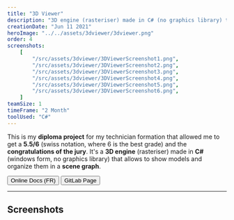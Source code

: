 ```yaml
---
title: "3D Viewer"
description: "3D engine (rasteriser) made in C# (no graphics library) that allows to show models and organize them in a scene graph."
creationDate: "Jun 11 2021"
heroImage: "../../assets/3dviewer/3dviewer.png"
order: 4
screenshots:
    [
        "/src/assets/3dviewer/3DViewerScreenshot1.png",
        "/src/assets/3dviewer/3DViewerScreenshot2.png",
        "/src/assets/3dviewer/3DViewerScreenshot3.png",
        "/src/assets/3dviewer/3DViewerScreenshot4.png",
        "/src/assets/3dviewer/3DViewerScreenshot5.png",
        "/src/assets/3dviewer/3DViewerScreenshot6.png",
    ]
teamSize: 1
timeFrame: "2 Month"
toolUsed: "C#"
---
```



This is my **diploma project** for my technician formation that allowed me to get a **5.5/6** (swiss notation, where 6 is the best grade) and the **congratulations of the jury**.
It's a **3D engine** (rasteriser) made in **C#** (windows form, no graphics library) that allows to show models and organize them in a **scene graph**.

<div class="flex">
	<Button href="https://3dviewer.readthedocs.io/fr/latest/">
		Online Docs (FR)
	</Button>
	<Button href="https://gitlab.com/Stowy/3dviewer">GitLab Page</Button>
</div>

---

## Screenshots


<ScreenshotList screenshots={frontmatter.screenshots} imageClasses="w-full" />
